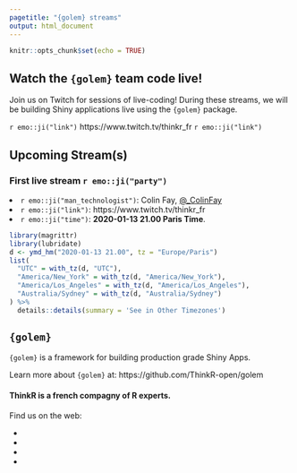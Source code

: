 ```yaml
---
pagetitle: "{golem} streams"
output: html_document
---
```


```r
knitr::opts_chunk$set(echo = TRUE)
```

<link rel="stylesheet" href="//fonts.googleapis.com/css?family=Roboto:300,300italic,700,700italic">
<link rel="stylesheet" href="//cdnjs.cloudflare.com/ajax/libs/normalize/5.0.0/normalize.css">
<link rel="stylesheet" href="//cdnjs.cloudflare.com/ajax/libs/milligram/1.3.0/milligram.css">
<link rel="stylesheet" href="style.css">

<link href="https://cdnjs.cloudflare.com/ajax/libs/font-awesome/4.2.0/css/font-awesome.min.css" rel="stylesheet">


## Watch the `{golem}` team code live!

Join us on Twitch for sessions of live-coding! During these streams, we will be building Shiny applications live using the `{golem}` package.

`r emo::ji("link")` https://www.twitch.tv/thinkr_fr `r emo::ji("link")`

## Upcoming Stream(s)

### First live stream `r emo::ji("party")` 

<li> `r emo::ji("man_technologist")`: Colin Fay, <a href = "https://twitter.com/_ColinFay">@_ColinFay</a> </li>

<li> `r emo::ji("link")`: https://www.twitch.tv/thinkr_fr </li>

<li> `r emo::ji("time")`: __2020-01-13 21.00 Paris Time__. </li>

```r
library(magrittr)
library(lubridate)
d <- ymd_hm("2020-01-13 21.00", tz = "Europe/Paris")
list(
  "UTC" = with_tz(d, "UTC"),
  "America/New_York" = with_tz(d, "America/New_York"),
  "America/Los_Angeles" = with_tz(d, "America/Los_Angeles"),
  "Australia/Sydney" = with_tz(d, "Australia/Sydney")
) %>%
  details::details(summary = 'See in Other Timezones')
```


## `{golem}`

`{golem}` is a framework for building production grade Shiny Apps. 

Learn more about `{golem}` at: https://github.com/ThinkR-open/golem

<div align = "center" class="nav-footer">
  <h4>ThinkR is a french compagny of R experts.</h4>
  <p>Find us on the web:</p>
  <ul>
    <li><a href="https://rtask.thinkr.fr"> <i class="fa fa-link fa-3x"></i> </a></li>
    <li><a href="https://twitter.com/thinkr_fr"> <i class="fa fa-twitter fa-3x"></i> </a></li>
    <li><a href="https://github.com/thinkr-open"> <i class="fa fa-github fa-3x"></i> </a> </li>  
    <li><a href="contact@thinkr.fr"> <i class="fa fa-envelope fa-3x"></i> </a></li>
    </ul>
</div>

